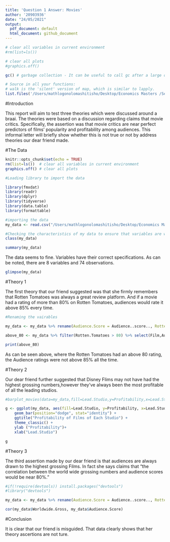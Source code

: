 ```yaml
---
title: 'Question 1 Answer: Movies'
author: '20903936'
date: "24/05/2021"
output:
  pdf_document: default
  html_document: github_document
---
```



```r

# clear all variables in current environment
#rm(list=ls())  

# clear all plots
#graphics.off() 

gc() # garbage collection - It can be useful to call gc after a large object has been removed, as this may prompt R to return memory to the operating system.

# Source in all your functions:
# walk is the 'silent' version of map, which is similar to lapply.
list.files('/Users/mathlogonolomashitisho/Desktop/Economics Masters /Semester 1/Data Science/20903936 Practical Test/20903936-Practical-Test-2021/Question 1/code', full.names = T, recursive = T) %>% as.list() %>% walk(~source(.))

```


#Introduction

This report will aim to test three theories which were discussed around a braai. The theories were based on a discussion regarding claims that movie critics. Specifically, the assertion was that movie critics are near perfect predictors of films' popularity and profitability among audiences. This informal letter will briefly show whether this is not true or not by address theories our dear friend made. 

#The Data 


```r
knitr::opts_chunk$set(echo = TRUE)
rm(list=ls())  # clear all variables in current environment
graphics.off() # clear all plots

#Loading library to import the data

library(fmxdat)
library(readr)
library(dplyr)
library(tidyverse)
library(data.table)
library(formattable)

#importing the data
my_data <- read.csv("/Users/mathlogonolomashitisho/Desktop/Economics Masters /Semester 1/Data Science/20903936 Practical Test/20903936-Practical-Test-2021/Question 1/data/Movies.csv")

#Checking the characteristics of my data to ensure that variables are well specified.
class(my_data)

summary(my_data)

```

The data seems to fine. Variables have their correct specifications. As can be noted, there are 8 variables and 74 observations.
```r

glimpse(my_data)
```

#Theory 1

The first theory that our friend suggested was that she firmly remembers that Rotten Tomatoes was always a great review platform. And if a movie had a rating of more than 80% on Rotten Tomatoes, audiences would rate it above 85% every time.

```r

#Renaming the vairables 

my_data <- my_data %>% rename(Audience.Score = Audience..score.., Rotten.Tomatoes = Rotten.Tomatoes..)

above_80 <- my_data %>% filter(Rotten.Tomatoes > 80) %>% select(Film,Audience.Score,Rotten.Tomatoes)

print(above_80)
```
As can be seen above, where the Rotten Tomatoes had an above 80 rating, the Audience ratings were not above 85% all the time. 

#Theory 2 

Our dear friend further suggested that Disney Flims may not have had the highest grossing numbers,however they've always been the most profitable of all the leading studios.

```r

#barplot_movies(data=my_data,fill=Lead.Studio,y=Profitability,x=Lead.Studio,title="Profitability of Films of Each Studio",xlab="Lead.Studio",ylab="Profitability")

g <- ggplot(my_data, aes(fill=Lead.Studio, y=Profitability, x=Lead.Studio)) + 
    geom_bar(position="dodge", stat="identity") +
    ggtitle("Profitability of Films of Each Studio") +
    theme_classic() +
    ylab ("Profitability")+
    xlab("Lead.Studio")

g
```

#Theory 3

The third assertion  made by our dear friend is that audiences are always drawn to the highest grossing Films. In fact she says claims that "the correlation between the world wide grossing numbers and audience scores would be near 80%."

```r

#if(!require(devtools)) install.packages("devtools")
#library("devtools")

my_data <- my_data %>% rename(Audience.Score = Audience..score.., Rotten.Tomatoes = Rotten.Tomatoes..)

cor(my_data$Worldwide.Gross, my_data$Audience.Score)


```

#Conclusion

It is clear that our friend is misguided. That data clearly shows that her theory ascertions are not ture. 

